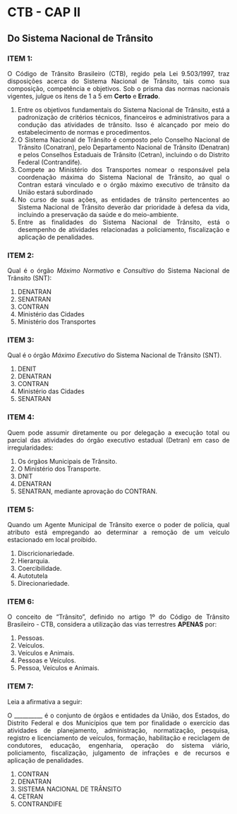 
```{=html}
<style>
body{text-align: justify}
</style>
```


::: progress
::: {.progress-bar style="width: 100%;"}
:::
:::


# CTB - CAP II
## Do Sistema Nacional de Trânsito


### **ITEM 1:** 

O Código de Trânsito Brasileiro (CTB), regido pela Lei 9.503/1997, traz disposições acerca do Sistema Nacional de Trânsito, tais como sua composição, competência e objetivos. Sob o prisma das normas nacionais vigentes, julgue os itens de 1 a 5 em **Certo** e **Errado**.


1. Entre os objetivos fundamentais do Sistema Nacional de Trânsito, está a padronização de critérios técnicos, financeiros e administrativos para a condução das atividades de trânsito. Isso é alcançado por meio do estabelecimento de normas e procedimentos.
2. O Sistema Nacional de Trânsito é composto pelo Conselho Nacional de Trânsito (Conatran), pelo Departamento Nacional de Trânsito (Denatran) e pelos Conselhos Estaduais de Trânsito (Cetran), incluindo o do Distrito Federal (Contrandife). 
3. Compete ao Ministério dos Transportes nomear o responsável pela coordenação máxima do Sistema Nacional de Trânsito, ao qual o Contran estará vinculado e o órgão máximo executivo de trânsito da União estará subordinado
4. No curso de suas ações, as entidades de trânsito pertencentes ao Sistema Nacional de Trânsito deverão dar prioridade à defesa da vida, incluindo a preservação da saúde e do meio-ambiente.
5. Entre as finalidades do Sistema Nacional de Trânsito, está o desempenho de atividades relacionadas a policiamento, fiscalização e aplicação de penalidades.

::: progress
::: {.progress-bar style="width: 100%;"}
:::
:::


### **ITEM 2:** 

Qual é o órgão *Máximo Normativo* e *Consultivo*
do Sistema Nacional de Trânsito (SNT):

1. DENATRAN
2. SENATRAN
3. CONTRAN
4. Ministério das Cidades
5. Ministério dos Transportes

::: progress
::: {.progress-bar style="width: 100%;"}
:::
:::


### **ITEM 3:** 

Qual é o órgão *Máximo Executivo* do Sistema Nacional de Trânsito (SNT).

1. DENIT
2. DENATRAN
3. CONTRAN
4. Ministério das Cidades
5. SENATRAN

::: progress
::: {.progress-bar style="width: 100%;"}
:::
:::


### **ITEM 4:** 

Quem pode assumir diretamente ou por delegação a execução total ou parcial das atividades do órgão executivo estadual (Detran) em caso de irregularidades:

1. Os órgãos Municipais de Trânsito.
2. O Ministério dos Transporte.
3. DNIT
4. DENATRAN
5. SENATRAN, mediante aprovação do CONTRAN.

::: progress
::: {.progress-bar style="width: 100%;"}
:::
:::



### **ITEM 5:** 

Quando um Agente Municipal de Trânsito exerce o poder de polícia, qual atributo está empregando ao determinar a remoção de um veículo estacionado em local proibido.


1. Discricionariedade.
2. Hierarquia.
3. Coercibilidade.
4. Autotutela
5. Direcionariedade.



::: progress
::: {.progress-bar style="width: 100%;"}
:::
:::


### **ITEM 6:** 

O conceito de “Trânsito”, definido no artigo 1º do Código de Trânsito Brasileiro - CTB, considera a utilização das vias terrestres **APENAS** por:


1. Pessoas.
2. Veículos.
3. Veículos e Animais.
4. Pessoas e Veículos.
5. Pessoa, Veículos e Animais.


::: progress
::: {.progress-bar style="width: 100%;"}
:::
:::


### **ITEM 7:** 

Leia a afirmativa a seguir:

O __________ é o conjunto de órgãos e entidades da União, dos Estados, do Distrito Federal e dos Municípios que tem por finalidade o exercício das atividades de planejamento, administração, normatização, pesquisa, registro e licenciamento de veículos, formação, habilitação e reciclagem de condutores, educação, engenharia, operação do sistema viário, policiamento, fiscalização, julgamento de infrações e de recursos e aplicação de penalidades.

1. CONTRAN
2. DENATRAN
3. SISTEMA NACIONAL DE TRÂNSITO
4. CETRAN
5. CONTRANDIFE


::: progress
::: {.progress-bar style="width: 100%;"}
:::
:::